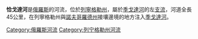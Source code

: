 {{Infobox River
  | river_name      = 恰戈達河
  | image_name      = 
  | image_size      =
  | caption         = 
  | origin          = [[列寧格勒州|列寧格勒州]]
  | mouth           = [[季戈達河|季戈達河]]
  | basin_countries = {{flag|Russia}}
  | length          = 45公里
  | elevation       = 40米
  | mouth_elevation = 
  | discharge       = 
  | watershed       = 
}}


'''恰戈達河'''是[[俄羅斯|俄羅斯]]的河流，位於[[列寧格勒州|列寧格勒州]]，屬於[[季戈達河|季戈達河]]的左[[支流|支流]]，河道全長45公里，在列寧格勒州與[[諾夫哥羅德州|諾夫哥羅德州]]接壤邊境的地方注入[[季戈達河|季戈達河]]。

[[Category:俄羅斯河流|Category:俄羅斯河流]]
[[Category:列宁格勒州河流|Category:列宁格勒州河流]]

{{俄羅斯地理小作品}}
